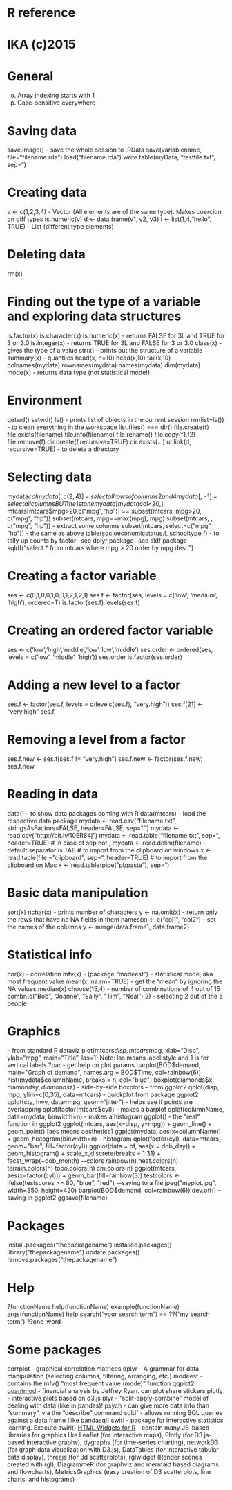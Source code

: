# R reference
# IKA (c)2015

# General
o. Array indexing starts with 1
o. Case-sensitive everywhere

# Saving data
save.image() - save the whole session to .RData
save(variablename, file="filename.rda")
load("filename.rda")
write.table(myData, "testfile.txt", sep="\t")



# Creating data
v <- c(1,2,3,4) - Vector (All elements are of the same type). Makes coercion on diff types
is.numeric(v)
d <- data.frame(v1, v2, v3)
l <- list(1,4,"hello", TRUE) - List (different type elements)

# Deleting data
rm(x)

# Finding out the type of a variable and exploring data structures
is.factor(x)
is.character(x)
is.numeric(x) - returns FALSE for 3L and TRUE for 3 or 3.0
is.integer(x) - returns TRUE for 3L and FALSE for 3 or 3.0
class(x) - gives the type of a value
str(x) - prints out the structure of a variable
summary(x) - quantiles
head(x, n=10)
head(x,10)
tail(x,10)
colnames(mydata)
rownames(mydata)
names(mydata)
dim(mydata)
mode(x) - returns data type (not statistical mode!)

# Environment
getwd()
setwd()
ls() - prints list of objects in the current session
rm(list=ls()) - to clean everything in the workspace
list.files() === dir()
file.create(f)
file.exists(filename)
file.info(filename)
file.rename()
file.copy(f1,f2)
file.remove(f)
dir.create(f,recursive=TRUE)
dir.exists(...)
unlink(d, recursive=TRUE) - to delete a directory


# Selecting data
mydata$col
mydata[,c(2,4)] - select all rows of columns 2 and 4
mydata[,-1] - select all columns BUT the 1st one
mydata[mydata$col<20,]
mtcars[mtcars$mpg>20,c("mpg","hp")]  ==  subset(mtcars, mpg>20, c("mpg", "hp"))
subset(mtcars, mpg==max(mpg), mpg)
subset(mtcars, , c("mpg", "hp")) - extract some columns
subset(mtcars, select=c("mpg", "hp")) - the same as above
table(socioeconomicstatus.f, schooltype.f) - to tally up counts by factor
--see dplyr package
--see sldf package
sqldf("select * from mtcars where mpg > 20 order by mpg desc")




# Creating a factor variable

ses <- c(0,1,0,0,1,0,0,1,2,1,2,1)
ses.f <- factor(ses, levels = c('low', 'medium', 'high'), ordered=T)
is.factor(ses.f)
levels(ses.f)

# Creating an ordered factor variable
ses <- c('low','high','middle','low','low','middle')
ses.order <- ordered(ses, levels = c('low', 'middle', 'high'))
ses.order
is.factor(ses.order)

# Adding a new level to a factor
ses.f <- factor(ses.f, levels = c(levels(ses.f), "very.high"))
ses.f[21] <- "very.high"
ses.f

# Removing a level from a factor
ses.f.new <- ses.f[ses.f != "very.high"]
ses.f.new <- factor(ses.f.new)
ses.f.new



# Reading in data
data() - to show data packages coming with R
data(mtcars) - load the respective data package
mydata <- read.csv("filename.txt", stringsAsFactors=FALSE, header=FALSE, sep=".")
mydata <- read.csv("http://bit.ly/10ER84j")
mydata <- read.table("filename.txt", sep="\t", header=TRUE) # in case of sep not ,
mydata <- read.delim(filename) - default separator is TAB
# to import from the clipboard on windows
x <- read.table(file = "clipboard", sep="\t", header=TRUE)
# to import from the clipboard on Mac
x <- read.table(pipe("pbpaste"), sep="\t")

# Basic data manipulation
sort(x)
nchar(x) - prints number of characters
y <- na.omit(x) - return only the rows that have no NA fields in them
names(x) <- c("col1", "col2")  - set the names of the columns
y <- merge(data.frame1, data.frame2)

# Statistical info
cor(x) - correlation
mfv(x) - (package "modeest") - statistical mode, aka most frequent value
mean(x, na.rm=TRUE) - get the "mean" by ignoring the NA values
median(x)
choose(15,4) - number of combinations of 4 out of 15
combn(c("Bob", "Joanne", "Sally", "Tim", "Neal"),2) - selecting 2 out of the 5 people

# Graphics
-- from standard R dataviz
plot(mtcars$disp, mtcars$mpg, xlab="Disp", ylab="mpg", main="Title", las=1)
   Note: las means label style and 1 is for vertical labels
?par - get help on plot params
barplot(BOD$demand, main="Graph of demand", names.arg = BOD$Time, col=rainbow(6))
hist(mydata$columnName, breaks = n, col="blue")
boxplot(diamonds$x, diamonds$y, diamonds$z) - side-by-side boxplots
-- from ggplot2
qplot(disp, mpg, ylim=c(0,35), data=mtcars) - quickplot from package ggplot2
qplot(cty, hwy, data=mpg, geom="jitter") - helps see if points are overlapping
qplot(factor(mtcars$cyl)) - makes a barplot
qplot(columnName, data=mydata, binwidth=n) - makes a histogram
ggplot() - the "real" function in ggplot2
ggplot(mtcars, aes(x=disp, y=mpg)) + geom_line() + geom_point()  [aes means aesthetics]
ggplot(mydata, aes(x=columnName)) + geom_histogram(binwidth=n) - histogram
qplot(factor(cyl), data=mtcars, geom="bar", fill=factor(cyl))
ggplot(data = pf, aes(x = dob_day)) +
  geom_histogram() +
   scale_x_discrete(breaks = 1:31) +
   facet_wrap(~dob_month)
--colors
rainbow(n)
heat.colors(n)
terrain.colors(n)
topo.colors(n)
cm.colors(n)
ggplot(mtcars, aes(x=factor(cyl))) + geom_bar(fill=rainbow(3))
testcolors <- ifelse(testscores >= 80, "blue", "red")
--saving to a file
jpeg("myplot.jpg", width=350, height=420)
barplot(BOD$demand, col=rainbow(6))
dev.off()
--saving in ggplot2
ggsave(filename)


# Packages
install.packages("thepackagename")
installed.packages()
library("thepackagename")
update.packages()
remove.packages("thepackagename")

# Help
?functionName
help(functionName)
example(functionName)
args(functionName)
help.search("your search term")  ==  ??("my search term")
??one_word



# Some packages
corrplot - graphical correlation matrices
dplyr - A grammar for data manipulation (selecting columns, filtering, arranging, etc.)
modeest - contains the mfv() "most frequent value (mode)" function
qqplot2
[quantmod](http://www.quantmode.com) - financial analysis by Jeffrey Ryan. can plot share stickers
plotly - interactive plots based on d3.js
plyr - "split-apply-combine"  model of dealing with data (like in pandas)!
psych - can give more data info than "summary", via the "describe" command
sqldf - allows running SQL queries against a data frame (like pandasql)
swirl - package for interactive statistics learning. Execute swirl()
[HTML Widgets for R](http://www.htmlwidgets.org/) - contain many JS-based libraries
  for graphics like Leaflet (for interactive maps), Plotly (for D3.js-based interactive
  graphs), dygraphs (for time-series charting), networkD3 (for graph data
  visualization with D3.js), DataTables (for interactive tabular data display), threejs (for 3d
  scatterplots), rglwidget (Render scenes created with rgl), DiagrammeR (for graphviz
  and mermaid based diagrams and flowcharts), MetricsGraphics (easy creation of D3 scatterplots, line charts, and histograms)
